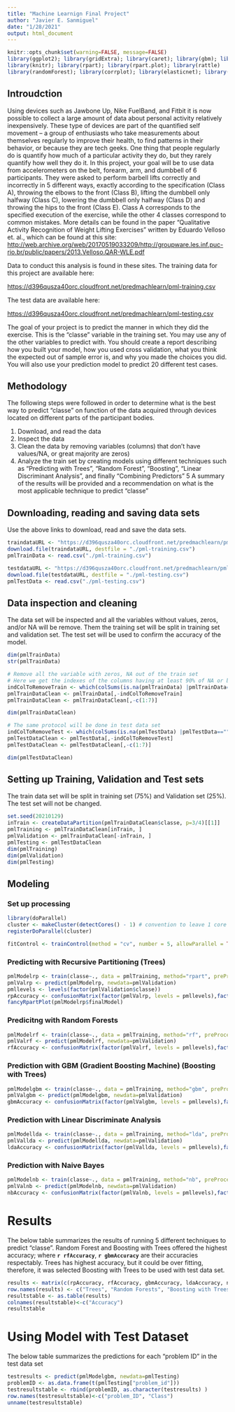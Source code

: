 ---
title: "Machine Learnign Final Project"
author: "Javier E. Sanmiguel"
date: "1/28/2021"
output: html_document
---

```{r global-options, include=FALSE}
knitr::opts_chunk$set(warning=FALSE, message=FALSE)
library(ggplot2); library(gridExtra); library(caret); library(gbm); library(dplyr)
library(knitr); library(rpart); library(rpart.plot); library(rattle)
library(randomForest); library(corrplot); library(elasticnet); library(pgmm)
```

## Introudction

Using devices such as Jawbone Up, Nike FuelBand, and Fitbit it is now possible to collect a large amount of data about personal activity relatively inexpensively. These type of devices are part of the quantified self movement – a group of enthusiasts who take measurements about themselves regularly to improve their health, to find patterns in their behavior, or because they are tech geeks. One thing that people regularly do is quantify how much of a particular activity they do, but they rarely quantify how well they do it. In this project, your goal will be to use data from accelerometers on the belt, forearm, arm, and dumbbell of 6 participants. They were asked to perform barbell lifts correctly and incorrectly in 5 different ways, exactly according to the specification (Class A), throwing the elbows to the front (Class B), lifting the dumbbell only halfway (Class C), lowering the dumbbell only halfway (Class D) and throwing the hips to the front (Class E).  Class A corresponds to the specified execution of the exercise, while the other 4 classes correspond to common mistakes. 
More details can be found in the paper "Qualitative Activity Recognition of Weight Lifting Exercises" written by Eduardo Velloso et. al., which can be found at this site: <http://web.archive.org/web/20170519033209/http://groupware.les.inf.puc-rio.br/public/papers/2013.Velloso.QAR-WLE.pdf>

Data to conduct this analysis is found in these sites. The training data for this project are available here:

<https://d396qusza40orc.cloudfront.net/predmachlearn/pml-training.csv>

The test data are available here:

<https://d396qusza40orc.cloudfront.net/predmachlearn/pml-testing.csv>

The goal of your project is to predict the manner in which they did the exercise. This is the "classe" variable in the training set. You may use any of the other variables to predict with. You should create a report describing how you built your model, how you used cross validation, what you think the expected out of sample error is, and why you made the choices you did. You will also use your prediction model to predict 20 different test cases.

## Methodology

The following steps were followed in order to determine what is the best way to predict "classe" on function of the data acquired through devices located on different parts of the participant bodies.

1. Download, and read the data
2. Inspect the data
3. Clean the data by removing variables (columns) that don't have values/NA, or great majority are zeros)
4. Analyze the train set by creating models using different techniques such as "Predicting with Trees", "Random Forest", "Boosting", "Linear Discriminant Analysis", and finally "Combining Predictors"
5  A summary of the results will be provided and a recommendation on what is the most applicable technique to predict "classe"

## Downloading, reading and saving data sets

Use the above links to download, read and save the data sets.

```{r download and read data}
traindataURL <- "https://d396qusza40orc.cloudfront.net/predmachlearn/pml-training.csv"
download.file(traindataURL, destfile = "./pml-training.csv")
pmlTrainData <- read.csv("./pml-training.csv")

testdataURL <- "https://d396qusza40orc.cloudfront.net/predmachlearn/pml-testing.csv"
download.file(testdataURL, destfile = "./pml-testing.csv")
pmlTestData <- read.csv("./pml-testing.csv")
```


## Data inspection and cleaning

The data set will be inspected and all the variables without values, zeros, and/or NA will be remove. Them the training set will be split in training set and validation set.  The test set will be used to confirm the accuracy of the model.

```{r clean data sets}
dim(pmlTrainData)
str(pmlTrainData)

# Remove all the variable with zeros, NA out of the train set
# Here we get the indexes of the columns having at least 90% of NA or blank values 
indColToRemoveTrain <- which(colSums(is.na(pmlTrainData) |pmlTrainData=="")>0.9*dim(pmlTrainData)[1]) 
pmlTrainDataClean <- pmlTrainData[,-indColToRemoveTrain]
pmlTrainDataClean <- pmlTrainDataClean[,-c(1:7)]

dim(pmlTrainDataClean)

# The same protocol will be done in test data set
indColToRemoveTest <- which(colSums(is.na(pmlTestData) |pmlTestData=="")>0.9*dim(pmlTestData)[1]) 
pmlTestDataClean <- pmlTestData[,-indColToRemoveTest]
pmlTestDataClean <- pmlTestDataClean[,-c(1:7)]

dim(pmlTestDataClean)
```

## Setting up Training, Validation and Test sets

The train data set will be split in training set (75%) and Validation set (25%).  The test set will not be changed.

```{r setting data sets}
set.seed(20210129)
inTrain <- createDataPartition(pmlTrainDataClean$classe, p=3/4)[[1]]
pmlTraining <- pmlTrainDataClean[inTrain, ]
pmlValidation <- pmlTrainDataClean[-inTrain, ]
pmlTesting <- pmlTestDataClean
dim(pmlTraining)
dim(pmlValidation)
dim(pmlTesting)
```

## Modeling 

### Set up processing
```{r processing}

library(doParallel)
cluster <- makeCluster(detectCores() - 1) # convention to leave 1 core for OS
registerDoParallel(cluster)

fitControl <- trainControl(method = "cv", number = 5, allowParallel = TRUE)
```

### Predicting with Recursive Partitioning (Trees)

```{r rpart model}
pmlModelrp <- train(classe~., data = pmlTraining, method="rpart", preProcess = "pca", na.action = na.omit, trControl = fitControl)
pmlValrp <- predict(pmlModelrp, newdata=pmlValidation)
pmllevels <- levels(factor(pmlValidation$classe))
rpAccuracy <- confusionMatrix(factor(pmlValrp, levels = pmllevels),factor(pmlValidation$classe, levels = pmllevels))$overall['Accuracy']
fancyRpartPlot(pmlModelrp$finalModel)
```

### Predicitng with Random Forests

```{r rf model}
pmlModelrf <- train(classe~., data = pmlTraining, method="rf", preProcess = "pca", na.action = na.omit, trControl = fitControl)
pmlValrf <- predict(pmlModelrf, newdata=pmlValidation)
rfAccuracy <- confusionMatrix(factor(pmlValrf, levels = pmllevels),factor(pmlValidation$classe, levels = pmllevels))$overall['Accuracy']

```

### Prediction with GBM (Gradient Boosting Machine) (Boosting with Trees)

```{r gbm model}
pmlModelgbm <- train(classe~., data = pmlTraining, method="gbm", preProcess = "pca", na.action = na.omit, trControl = fitControl)
pmlValgbm <- predict(pmlModelgbm, newdata=pmlValidation)
gbmAccuracy <- confusionMatrix(factor(pmlValgbm, levels = pmllevels),factor(pmlValidation$classe, levels = pmllevels))$overall['Accuracy']


```

### Prediction with Linear Discriminate Analysis
```{r lda model}
pmlModellda <- train(classe~., data = pmlTraining, method="lda", preProcess = "pca", na.action = na.omit, trControl = fitControl)
pmlVallda <- predict(pmlModellda, newdata=pmlValidation)
ldaAccuracy <- confusionMatrix(factor(pmlVallda, levels = pmllevels),factor(pmlValidation$classe, levels = pmllevels))$overall['Accuracy']

```


### Prediction with Naive Bayes
```{r nb model}
pmlModelnb <- train(classe~., data = pmlTraining, method="nb", preProcess = "pca", na.action = na.omit, trControl = fitControl)
pmlValnb <- predict(pmlModelnb, newdata=pmlValidation)
nbAccuracy <- confusionMatrix(factor(pmlValnb, levels = pmllevels),factor(pmlValidation$classe, levels = pmllevels))$overall['Accuracy']

```


# Results

The below table summarizes the results of running 5 different techniques to predict "classe".  Random Forest and Boosting with Trees offered the highest accuracy; where **`r rfAccuracy`**, **`r gbmAccuracy`** are their accuracies respectably. Trees has highest accuracy, but it could be over fitting,  therefore, it was selected Boosting with Trees to be used with test data set.

```{r results}
results <- matrix(c(rpAccuracy, rfAccuracy, gbmAccuracy, ldaAccuracy, nbAccuracy), nrow=5, ncol=1)
row.names(results) <- c("Trees", "Random Forests", "Boosting with Trees", "Linear Discriminate Analysis", "Naive Bayes")
resultstable <- as.table(results)
colnames(resultstable)<-c("Accuracy")
resultstable

```

# Using Model with Test Dataset
The below table summarizes the predictions for each "problem ID" in the test data set

```{r test}
testresults <- predict(pmlModelgbm, newdata=pmlTesting)
problemID <- as.data.frame(t(pmlTesting["problem_id"]))
testresultstable <- rbind(problemID, as.character(testresults) )
row.names(testresultstable)<-c("problem_ID", "Class")
unname(testresultstable)


```
